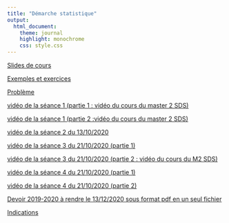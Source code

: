 ```yaml
---
title: "Démarche statistique"
output:
  html_document:
    theme: journal
    highlight: monochrome
    css: style.css
---
```


[Slides de cours](http://masedki.github.io/enseignements/pdfs/ds.pdf)

[Exemples et exercices](http://masedki.github.io/enseignements/pdfs/notes_ds.pdf)

[Problème](http://masedki.github.io/enseignements/ds_pb.html) 

<!-- [Correction du problème](http://masedki.github.io/enseignements/pdfs/corr_pb_ds.pdf)  -->

[vidéo de la séance 1 (partie 1 : vidéo du cours du master 2 SDS)](http://genostats.ovh/SDS/Stats4-1.webm)

[vidéo de la séance 1 (partie 2 :vidéo du cours du master 2 SDS)](http://genostats.ovh/SDS/Stats4-2.webm)

[vidéo de la séance 2 du 13/10/2020](https://youtu.be/hHuu7UPAFho)

[vidéo de la séance 3 du 21/10/2020 (partie 1)](https://youtu.be/ErvKbghy2Is)

[vidéo de la séance 3 du 21/10/2020 (partie 2 : vidéo du cours du M2 SDS)](http://genostats.ovh/SDS/Stats6-2.webm)

[vidéo de la séance 4 du 21/10/2020 (partie 1)](https://youtu.be/MGU7xe6b_Fc)

[vidéo de la séance 4 du 21/10/2020 (partie 2)](https://youtu.be/HX3Mu2uAqTY)

[Devoir 2019-2020 à rendre le 13/12/2020 sous format pdf en un seul fichier](http://masedki.github.io/enseignements/pdfs/dev2021.pdf)

[Indications](http://masedki.github.io/enseignements/pdfs/indications_ds.pdf)
<!-- [article 1985](http://masedki.github.io/enseignements/pdfs/article1985.pdf) [article 1986](http://masedki.github.io/enseignements/pdfs/article1986.pdf) [article 1989](http://masedki.github.io/enseignements/pdfs/article1989.pdf) [article 1995](http://masedki.github.io/enseignements/pdfs/article1995.pdf) -->

<!-- [Quelques indications pour amorcer la partie A du devoir](http://masedki.github.io/enseignements/pdfs/indications.pdf) -->
